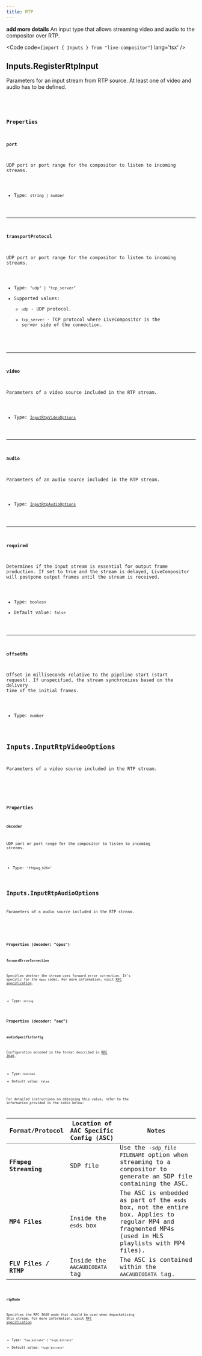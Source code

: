 ```yaml
---
title: RTP
---
```


**add more details** An input type that allows streaming video and audio to the compositor over RTP.

<Code code={`import { Inputs } from "live-compositor"`} lang='tsx' />

## Inputs.RegisterRtpInput
Parameters for an input stream from RTP source. At least one of video and audio has to be defined.

<CollapsibleDetails summaryTitle='Type definitions' open>
<Code code={`
type RegisterRtpInput = {
    port: string | u16;
    transportProtocol?: "udp" | "tcp_server";
    video?: Inputs.InputRtpVideoOptions;
    audio?: Inputs.InputRtpAudioOptions;
    required?: bool;
    offsetMs?: number;
}
`} lang='tsx' />
</CollapsibleDetails>

### Properties

#### port
UDP port or port range for the compositor to listen to incoming streams.

- Type: `string | number`

---

#### transportProtocol
UDP port or port range for the compositor to listen to incoming streams.

- Type: `"udp" | "tcp_server"`
- Supported values:
    - `udp` - UDP protocol.
    -  `tcp_server` - TCP protocol where LiveCompositor is the server side of the connection.

---

#### video
Parameters of a video source included in the RTP stream.

- Type: [`InputRtpVideoOptions`]()

---

#### audio
Parameters of an audio source included in the RTP stream.

- Type: [`InputRtpAudioOptions`]()

---

#### required
Determines if the input stream is essential for output frame production. If set to true and the stream is delayed, LiveCompositor will postpone output frames until the stream is received.

- Type: `boolean`
- Default value: `false`

---

#### offsetMs
Offset in milliseconds relative to the pipeline start (start request). If unspecified, the stream synchronizes based on the delivery time of the initial frames.

- Type: `number`

## Inputs.InputRtpVideoOptions
Parameters of a video source included in the RTP stream.

<CollapsibleDetails summaryTitle='Type definitions' open>
<Code code={`
type InputRtpVideoOptions = {
    decoder: "ffmpeg_h264";
}
`} lang='tsx' />
</CollapsibleDetails>

### Properties

#### decoder
UDP port or port range for the compositor to listen to incoming streams.

- Type: `"ffmpeg_h264"`

## Inputs.InputRtpAudioOptions
Parameters of a audio source included in the RTP stream.

<CollapsibleDetails summaryTitle='Type definitions' open>
<Code code={`
type InputRtpAudioOptions = 
  | {
      decoder: "opus";
      forwardErrorCorrection?: bool;
    }
  | {
      decoder: "aac";
      audioSpecificConfig: string;
      rtpMode?: "low_bitrate" | "high_bitrate";
    }
`} lang='tsx' />
</CollapsibleDetails>

### Properties (decoder: "opus")

#### forwardErrorCorrection
Specifies whether the stream uses forward error correction. It's specific for the `Opus` codec. For more information, visit [RFC specification](https://datatracker.ietf.org/doc/html/rfc6716#section-2.1.7).

- Type: `string`

### Properties (decoder: "aac")

#### audioSpecificConfig
Configuration encoded in the format described in [RFC 3640](https://datatracker.ietf.org/doc/html/rfc3640#section-4.1).

- Type: `boolean`
- Default value: `false`

For detailed instructions on obtaining this value, refer to the information provided in the table below:
<table>
  <thead>
    <tr>
      <th>Format/Protocol</th>
      <th>Location of AAC Specific Config (ASC)</th>
      <th>Notes</th>
    </tr>
  </thead>
  <tbody>
    <tr>
      <td><strong>FFmpeg Streaming</strong></td>
      <td>SDP file</td>
      <td>Use the <code>-sdp_file FILENAME</code> option when streaming to a compositor to generate an SDP file containing the ASC.</td>
    </tr>
    <tr>
      <td><strong>MP4 Files</strong></td>
      <td>Inside the <code>esds</code> box</td>
      <td>The ASC is embedded as part of the <code>esds</code> box, not the entire box. Applies to regular MP4 and fragmented MP4s (used in HLS playlists with MP4 files).</td>
    </tr>
    <tr>
      <td><strong>FLV Files / RTMP</strong></td>
      <td>Inside the <code>AACAUDIODATA</code> tag</td>
      <td>The ASC is contained within the <code>AACAUDIODATA</code> tag.</td>
    </tr>
  </tbody>
</table>

#### rtpMode
Specifies the RFC 3640 mode that should be used when depacketizing this stream. For more information, visit [RFC specification](https://datatracker.ietf.org/doc/html/rfc3640#section-3.3.1)

- Type: `"low_bitrate" | "high_bitrate"`
- Default value: `"high_bitrate"`